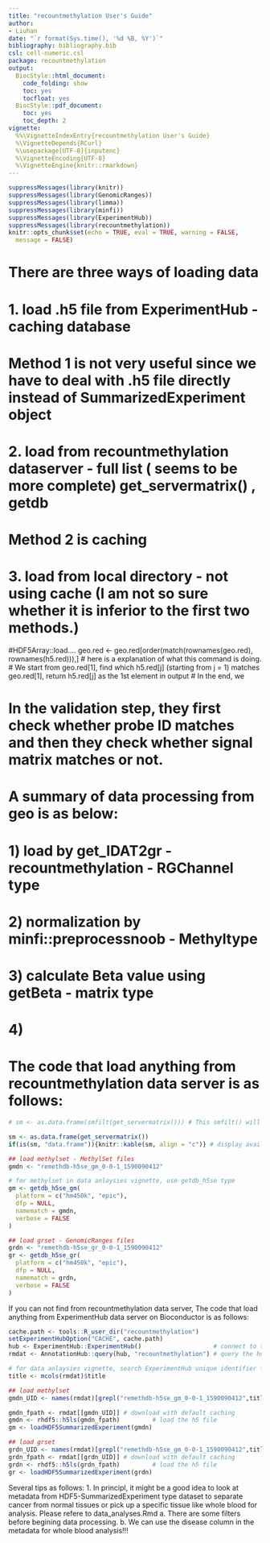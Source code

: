 ```yaml
---
title: "recountmethylation User's Guide"
author:
- Liuhan
date: "`r format(Sys.time(), '%d %B, %Y')`"
bibliography: bibliography.bib
csl: cell-numeric.csl
package: recountmethylation
output:
  BiocStyle::html_document:
    code_folding: show
    toc: yes
    tocfloat: yes
  BiocStyle::pdf_document: 
    toc: yes
    toc_depth: 2
vignette:  
  %%\VignetteIndexEntry{recountmethylation User's Guide}
  %\VignetteDepends{RCurl}
  %\usepackage[UTF-8]{inputenc} 
  %\VignetteEncoding{UTF-8}
  %\VignetteEngine{knitr::rmarkdown}
---
```

```r
suppressMessages(library(knitr))
suppressMessages(library(GenomicRanges))
suppressMessages(library(limma))
suppressMessages(library(minfi))
suppressMessages(library(ExperimentHub))
suppressMessages(library(recountmethylation))
knitr::opts_chunk$set(echo = TRUE, eval = TRUE, warning = FALSE, 
  message = FALSE)
```

# There are three ways of loading data
# 1. load .h5 file from ExperimentHub - caching database
# Method 1 is not very useful since we have to deal with .h5 file directly instead of SummarizedExperiment object
# 2. load from recountmethylation dataserver - full list ( seems to be more complete) get_servermatrix() , getdb
# Method 2 is caching 
# 3. load from local directory - not using cache (I am not so sure whether it is inferior to the first two methods.)
#HDF5Array::load....
geo.red <- geo.red[order(match(rownames(geo.red), rownames(h5.red))),]
# here is a explanation of what this command is doing.
# We start from geo.red[1], find which h5.red[j] (starting from j = 1) matches geo.red[1], return h5.red[j] as the 1st element in output
# In the end, we 

# In the validation step, they first check whether probe ID matches and then they check whether signal matrix matches or not.
# A summary of data processing from geo is as below:
# 1) load by get_IDAT2gr - recountmethylation - RGChannel type
# 2) normalization by minfi::preprocessnoob - Methyltype
# 3) calculate Beta value using getBeta - matrix type
# 4) 

# The code that load anything from recountmethylation data server is as follows:
```r
# sm <- as.data.frame(smfilt(get_servermatrix())) # This smfilt() will lose some .h5 dataset which is essential for data processing change it to the next line:

sm <- as.data.frame(get_servermatrix())
if(is(sm, "data.frame")){knitr::kable(sm, align = "c")} # display available database on the server

## load methylset - MethylSet files
gmdn <- "remethdb-h5se_gm_0-0-1_1590090412"

# for methylset in data anlaysies vignette, use getdb_h5se type
gm <- getdb_h5se_gm(
  platform = c("hm450k", "epic"),
  dfp = NULL,
  namematch = gmdn,
  verbose = FALSE
)

## load grset - GenomicRanges files
grdn <- "remethdb-h5se_gr_0-0-1_1590090412"
gr <- getdb_h5se_gr(
  platform = c("hm450k", "epic"),
  dfp = NULL,
  namematch = grdn,
  verbose = FALSE
)

```

If you can not find from recountmethylation data server,
The code that load anything from ExperimentHub data server on Bioconductor is as follows:
```r
cache.path <- tools::R_user_dir("recountmethylation")
setExperimentHubOption("CACHE", cache.path)
hub <- ExperimentHub::ExperimentHub()                    # connect to the hubs
rmdat <- AnnotationHub::query(hub, "recountmethylation") # query the hubs

# for data anlaysies vignette, search ExperimentHub unique identifier for gmdn and grdn
title <- mcols(rmdat)$title

## load methylset
gmdn_UID <- names(rmdat)[grepl("remethdb-h5se_gm_0-0-1_1590090412",title)]

gmdn_fpath <- rmdat[[gmdn_UID]] # download with default caching
gmdn <- rhdf5::h5ls(gmdn_fpath)         # load the h5 file
gm <- loadHDF5SummarizedExperiment(gmdn)

## load grset
grdn_UID <- names(rmdat)[grepl("remethdb-h5se_gm_0-0-1_1590090412",title)]
grdn_fpath <- rmdat[[grdn_UID]] # download with default caching
grdn <- rhdf5::h5ls(grdn_fpath)         # load the h5 file
gr <- loadHDF5SummarizedExperiment(grdn)
```


Several tips as follows:
1. In principl, it might be a good idea to look at metadata from HDF5-SummarizedExperiment type dataset to separate cancer from normal tissues or pick up a specific tissue like whole blood for analysis. Please refere to data_analyses.Rmd
  a. There are some filters before begining data processing.
  b. We can use the disease column in the metadata for whole blood analysis!!!
